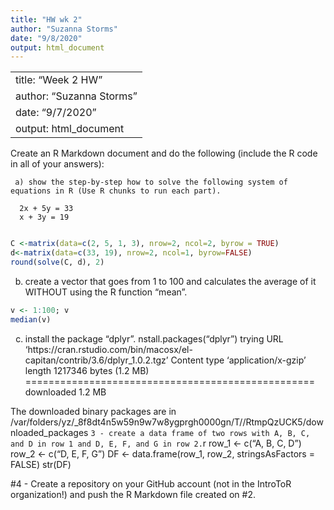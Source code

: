 ```yaml
---
title: "HW wk 2"
author: "Suzanna Storms"
date: "9/8/2020"
output: html_document
---
```

---
title: "Week 2 HW"
author: "Suzanna Storms"
date: "9/7/2020"
output: html_document
---
Create an R Markdown document and do the following (include the R code in all of your answers):

     a) show the step-by-step how to solve the following system of equations in R (Use R chunks to run each part). 

      2x + 5y = 33
      x + 3y = 19
      
```r
C <-matrix(data=c(2, 5, 1, 3), nrow=2, ncol=2, byrow = TRUE)
d<-matrix(data=c(33, 19), nrow=2, ncol=1, byrow=FALSE)
round(solve(C, d), 2)


```

b) create a vector that goes from 1 to 100 and calculates the average of it WITHOUT using the R function “mean”.

```r
v <- 1:100; v
median(v)
```


c) install the package “dplyr”.
nstall.packages("dplyr")
trying URL 'https://cran.rstudio.com/bin/macosx/el-capitan/contrib/3.6/dplyr_1.0.2.tgz'
Content type 'application/x-gzip' length 1217346 bytes (1.2 MB)
==================================================
downloaded 1.2 MB


The downloaded binary packages are in
	/var/folders/yz/_8f8dt4n5w59n9w7w8ygprgh0000gn/T//RtmpQzUCK5/downloaded_packages
```
3 - create a data frame of two rows with A, B, C, and D in row 1 and D, E, F, and G in row 2.
```r
row_1 <- c("A, B, C, D")
row_2 <- c("D, E, F, G")
DF <- data.frame(row_1, row_2, stringsAsFactors = FALSE)
str(DF)

#4 - Create a repository on your GitHub account (not in the IntroToR organization!) and push the R Markdown file created on #2.


